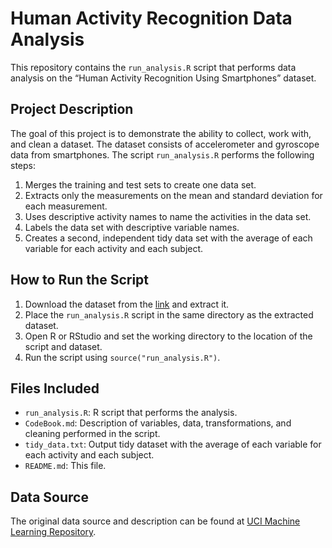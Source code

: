 # Human Activity Recognition Data Analysis

This repository contains the `run_analysis.R` script that performs data analysis on the "Human Activity Recognition Using Smartphones" dataset.

## Project Description

The goal of this project is to demonstrate the ability to collect, work with, and clean a dataset. The dataset consists of accelerometer and gyroscope data from smartphones. The script `run_analysis.R` performs the following steps:

1. Merges the training and test sets to create one data set.
2. Extracts only the measurements on the mean and standard deviation for each measurement.
3. Uses descriptive activity names to name the activities in the data set.
4. Labels the data set with descriptive variable names.
5. Creates a second, independent tidy data set with the average of each variable for each activity and each subject.

## How to Run the Script

1. Download the dataset from the [link](https://d396qusza40orc.cloudfront.net/getdata%2Fprojectfiles%2FUCI%20HAR%20Dataset.zip) and extract it.
2. Place the `run_analysis.R` script in the same directory as the extracted dataset.
3. Open R or RStudio and set the working directory to the location of the script and dataset.
4. Run the script using `source("run_analysis.R")`.

## Files Included

- `run_analysis.R`: R script that performs the analysis.
- `CodeBook.md`: Description of variables, data, transformations, and cleaning performed in the script.
- `tidy_data.txt`: Output tidy dataset with the average of each variable for each activity and each subject.
- `README.md`: This file.

## Data Source

The original data source and description can be found at [UCI Machine Learning Repository](http://archive.ics.uci.edu/ml/datasets/Human+Activity+Recognition+Using+Smartphones).

